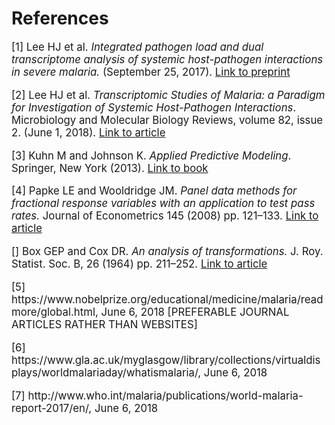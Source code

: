 # References
<big>
[1] Lee HJ et al. _Integrated pathogen load and dual transcriptome analysis of systemic host-pathogen interactions in severe malaria._ (September 25, 2017). [Link to preprint](https://www.biorxiv.org/content/early/2017/09/25/193631)

[2] Lee HJ et al. _Transcriptomic Studies of Malaria: a Paradigm for Investigation of Systemic Host-Pathogen Interactions_. Microbiology and Molecular Biology Reviews, volume 82, issue 2. (June 1, 2018).
[Link to article](https://doi.org/10.1128/MMBR.00071-17)

[3] Kuhn M and Johnson K. _Applied Predictive Modeling_. Springer, New York (2013). [Link to book](https://link.springer.com/book/10.1007%2F978-1-4614-6849-3)

[4] Papke LE and Wooldridge JM. _Panel data methods for fractional response variables with an application to test pass rates._ Journal of Econometrics 145 (2008) pp. 121–133. [Link to article](https://doi.org/10.1128/MMBR.00071-17)

[] Box GEP and Cox DR. _An analysis of transformations._ J. Roy. Statist. Soc. B, 26 (1964) pp. 211–252. [Link to article](https://pdfs.semanticscholar.org/6e82/0cf11712b9041bb625634612a535476f0960.pdf)

[5] https://www.nobelprize.org/educational/medicine/malaria/readmore/global.html, June 6, 2018 [PREFERABLE JOURNAL ARTICLES RATHER THAN WEBSITES]

[6] https://www.gla.ac.uk/myglasgow/library/collections/virtualdisplays/worldmalariaday/whatismalaria/, June 6, 2018

[7] http://www.who.int/malaria/publications/world-malaria-report-2017/en/, June 6, 2018
</big>
 